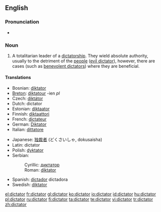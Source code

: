 ==English==
{{wikipedia}}

===Pronunciation===
*{{audio|en-us-dictator.ogg|Audio (US)}}

===Noun===
{{en-noun}}

# A totalitarian leader of a [[dictatorship]].  They wield absolute authority, usually to the detriment of the [[people]] ([[evil dictator]]), however, there are cases (such as [[benevolent dictator]]s) where they are beneficial.

====Translations====
{{trans-top|totalitarian leader of a dictatorship}}
*Bosnian: [[diktator]] {{m}}
*[[Breton]]: [[diktatour]] {{m}} -ien ''pl''
*Czech: [[diktátor]] {{m}}
*Dutch: dictator {{m}}
*Estonian: [[diktaator]]
*Finnish: [[diktaattori]]
*French: [[dictateur]] {{m}}
*German: [[Diktator]] {{m}}
*Italian: [[dittatore]] {{m}}
{{trans-mid}}
*Japanese: [[独裁者]] (どくさいしゃ, dokusaisha)
*Latin: dictator {{m}}
*Polish: [[dyktator]] {{m}}
*Serbian:
*:Cyrillic: [[диктатор#Serbian|диктатор]] {{m}}
*:Roman: [[diktator#Serbian|diktator]] {{m}}
*Spanish: [[dictador]] {{m}} dictadora {{f}}
*Swedish: [[diktator]] {{c}}
{{trans-bottom}}

[[el:dictator]]
[[fr:dictator]]
[[gl:dictator]]
[[ko:dictator]]
[[io:dictator]]
[[id:dictator]]
[[hu:dictator]]
[[pl:dictator]]
[[ru:dictator]]
[[fi:dictator]]
[[ta:dictator]]
[[te:dictator]]
[[vi:dictator]]
[[tr:dictator]]
[[zh:dictator]]